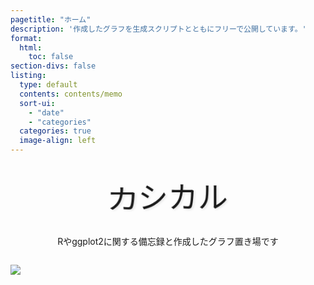 ```yaml
---
pagetitle: "ホーム"
description: '作成したグラフを生成スクリプトとともにフリーで公開しています。'
format:
  html:
    toc: false
section-divs: false
listing:
  type: default
  contents: contents/memo
  sort-ui:
    - "date"
    - "categories"
  categories: true
  image-align: left
---
```


```{=html}
<style>
    /* Google Fontsから可愛いフォントを読み込み */
    @import url('https://fonts.googleapis.com/css2?family=Monomaniac+One&display=swap');

    /* アニメーションを囲むコンテナのスタイル */
    .animation-container-for-quarto {
        display: flex;
        justify-content: center;
        align-items: center;
        min-height: 100px; /* アニメーションの表示領域の高さ */
        overflow: hidden;
    }

    .jumping-text-for-quarto {
        font-family: "Monomaniac One", sans-serif;
        display: flex;
    }

    .jumping-text-for-quarto span {
        display: inline-block;
        font-size: 3rem;
        text-shadow: 2px 2px 4px rgba(0,0,0,0.1);
        animation-name: jump-for-quarto;
        animation-duration: 5s;
        animation-iteration-count: infinite;
        transform-origin: bottom center;
    }
    
    .jumping-text-for-quarto span:nth-child(2) {
        animation-delay: 0.2s;
    }
    .jumping-text-for-quarto span:nth-child(3) {
        animation-delay: 0.4s;
    }
    .jumping-text-for-quarto span:nth-child(4) {
        animation-delay: 0.6s;
    }
    .jumping-text-for-quarto span:nth-child(5) {
        animation-delay: 0.8s;
    }

    @keyframes jump-for-quarto {
        0%, 6%, 100% {
            transform: translateY(0) scale(1, 1);
        }
        1% {
            transform: scale(1.1, 0.9);
            animation-timing-function: ease-in;
        }
        3% {
            transform: translateY(-80px) scale(0.9, 1.1);
            animation-timing-function: ease-out;
        }
        5% {
            transform: translateY(0) scale(1.1, 0.9);
        }
    }

    .center-container-for-quarto {
        display: flex;
        justify-content: center;
        align-items: center;
        overflow: hidden;
    }
</style>

<div class="animation-container-for-quarto">
    <div class="jumping-text-for-quarto">
        <!-- <span>ゴ</span>
        <span>リ</span>
        <span>に</span>
        <span>っ</span>
        <span>き</span> -->
        <span>カ</span>
        <span>シ</span>
        <span>カ</span>
        <span>ル</span>
    </div>
</div>
<div class="center-container-for-quarto">
    <p>Rやggplot2に関する備忘録と作成したグラフ置き場です</p>
</div>
```

::: {.column-margin}
[![](./fig/r7halloween_catch.png)](./contents/society/r7halloween/r7halloween.qmd)
:::
